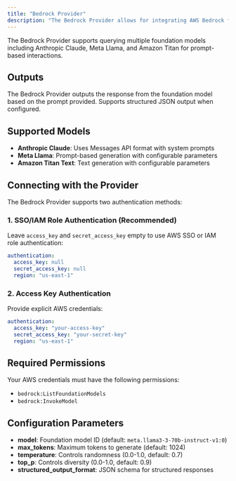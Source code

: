 ```yaml
---
title: "Bedrock Provider"
description: "The Bedrock Provider allows for integrating AWS Bedrock foundation models into Keep."
---
```


<Tip>
  The Bedrock Provider supports querying multiple foundation models including Anthropic Claude, Meta Llama, and Amazon Titan for prompt-based interactions.
</Tip>

## Outputs

The Bedrock Provider outputs the response from the foundation model based on the prompt provided. Supports structured JSON output when configured.

## Supported Models

- **Anthropic Claude**: Uses Messages API format with system prompts
- **Meta Llama**: Prompt-based generation with configurable parameters
- **Amazon Titan Text**: Text generation with configurable parameters

## Connecting with the Provider

The Bedrock Provider supports two authentication methods:

### 1. SSO/IAM Role Authentication (Recommended)
Leave `access_key` and `secret_access_key` empty to use AWS SSO or IAM role authentication:

```yaml
authentication:
  access_key: null
  secret_access_key: null
  region: "us-east-1"
```

### 2. Access Key Authentication
Provide explicit AWS credentials:

```yaml
authentication:
  access_key: "your-access-key"
  secret_access_key: "your-secret-key"
  region: "us-east-1"
```

## Required Permissions

Your AWS credentials must have the following permissions:
- `bedrock:ListFoundationModels`
- `bedrock:InvokeModel`

## Configuration Parameters

- **model**: Foundation model ID (default: `meta.llama3-3-70b-instruct-v1:0`)
- **max_tokens**: Maximum tokens to generate (default: 1024)
- **temperature**: Controls randomness (0.0-1.0, default: 0.7)
- **top_p**: Controls diversity (0.0-1.0, default: 0.9)
- **structured_output_format**: JSON schema for structured responses

<AutoGeneratedSnippet />